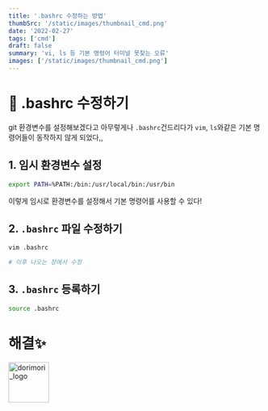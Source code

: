 ```yaml
---
title: '.bashrc 수정하는 방법'
thumbSrc: '/static/images/thumbnail_cmd.png'
date: '2022-02-27'
tags: ['cmd']
draft: false
summary: 'vi, ls 등 기본 명령어 터미널 못찾는 오류'
images: ['/static/images/thumbnail_cmd.png']
---
```

# 🎈 .bashrc 수정하기

   git 환경변수를 설정해보겠다고 아무렇게나 `.bashrc`건드리다가 `vim`, `ls`와같은 기본 명령어들이 동작하지 않게 되었다,, 

## 1. 임시 환경변수 설정

```bash
export PATH=%PATH:/bin:/usr/local/bin:/usr/bin
```
이렇게 임시로 환경변수를 설정해서 기본 명령어를 사용할 수 있다!

## 2. `.bashrc` 파일 수정하기

```bash
vim .bashrc

# 이후 나오는 창에서 수정
```

## 3. `.bashrc` 등록하기

```bash
source .bashrc
```

# 해결✨

<img src="/static/images/dorimori_logo_long.jpg" height="80px" title="logo" alt="dorimori_logo"></img>